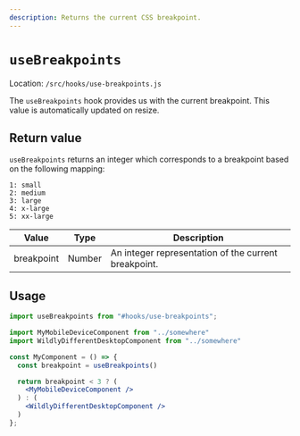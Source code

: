 ```yaml
---
description: Returns the current CSS breakpoint.
---
```


# `useBreakpoints`

Location: `/src/hooks/use-breakpoints.js`

The `useBreakpoints` hook provides us with the current breakpoint. This value is automatically updated on resize.

## Return value

`useBreakpoints` returns an integer which corresponds to a breakpoint based on the following mapping:

```
1: small
2: medium
3: large
4: x-large
5: xx-large
```

| Value      | Type     | Description |
| ---------- | -------- | ----------- |
| breakpoint | Number   | An integer representation of the current breakpoint. |

## Usage

```jsx
import useBreakpoints from "#hooks/use-breakpoints";

import MyMobileDeviceComponent from "../somewhere"
import WildlyDifferentDesktopComponent from "../somewhere"

const MyComponent = () => {
  const breakpoint = useBreakpoints()

  return breakpoint < 3 ? (
    <MyMobileDeviceComponent />
  ) : (
    <WildlyDifferentDesktopComponent />
  )
};
```
